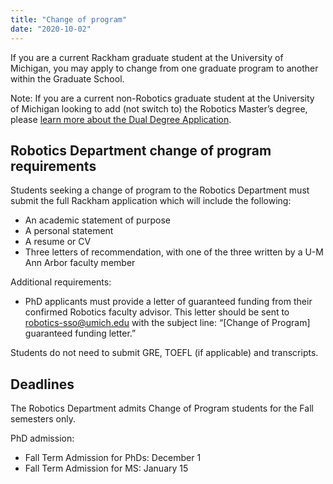 ```yaml
---
title: "Change of program"
date: "2020-10-02"
---
```


If you are a current Rackham graduate student at the University of Michigan, you may apply to change from one graduate program to another within the Graduate School. 

Note: If you are a current non-Robotics graduate student at the University of Michigan looking to add (not switch to) the Robotics Master’s degree, please [learn more about the Dual Degree Application](https://robotics.umich.edu/academics/graduate/admissions/add-a-degreedual-degree-instructions/).

## Robotics Department change of program requirements

Students seeking a change of program to the Robotics Department must submit the full Rackham application which will include the following:

- An academic statement of purpose
- A personal statement
- A resume or CV
- Three letters of recommendation, with one of the three written by a U-M Ann Arbor faculty member

Additional requirements:
- PhD applicants must provide a letter of guaranteed funding from their confirmed Robotics faculty advisor. This letter should be sent to robotics-sso@umich.edu with the subject line: “[Change of Program] guaranteed funding letter.”

Students do not need to submit GRE, TOEFL (if applicable) and transcripts.

## Deadlines

The Robotics Department admits Change of Program students for the Fall semesters only.

PhD admission: 
- Fall Term Admission for PhDs:  December 1
- Fall Term Admission for MS: January 15
